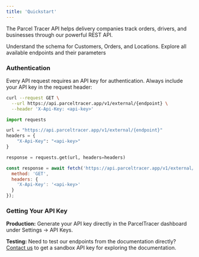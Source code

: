 ```yaml
---
title: 'Quickstart'
---
```


The Parcel Tracer API helps delivery companies track orders, drivers, and businesses through our powerful REST API.

<CardGroup cols={2}>
  <Card
    title="Data Models"
    icon="database"
    href="/models"
  >
    Understand the schema for Customers, Orders, and Locations.
  </Card>
  <Card
    title="API Reference"
    icon="code"
    href="/api-reference/areas"
  >
    Explore all available endpoints and their parameters
  </Card>
</CardGroup>

### Authentication

Every API request requires an API key for authentication. Always include your API key in the request header:

<CodeGroup>

```bash cURL
curl --request GET \
  --url https://api.parceltracer.app/v1/external/{endpoint} \
  --header 'X-Api-Key: <api-key>'
```

```python Python
import requests

url = "https://api.parceltracer.app/v1/external/{endpoint}"
headers = {
    "X-Api-Key": "<api-key>"
}

response = requests.get(url, headers=headers)
```

```javascript JavaScript
const response = await fetch('https://api.parceltracer.app/v1/external/{endpoint}', {
  method: 'GET',
  headers: {
    'X-Api-Key': '<api-key>'
  }
});
```

</CodeGroup>

### Getting Your API Key

**Production:** Generate your API key directly in the ParcelTracer dashboard under Settings → API Keys.

**Testing:** Need to test our endpoints from the documentation directly? [Contact us](mailto:info@parceltracer.app) to get a sandbox API key for exploring the documentation.
